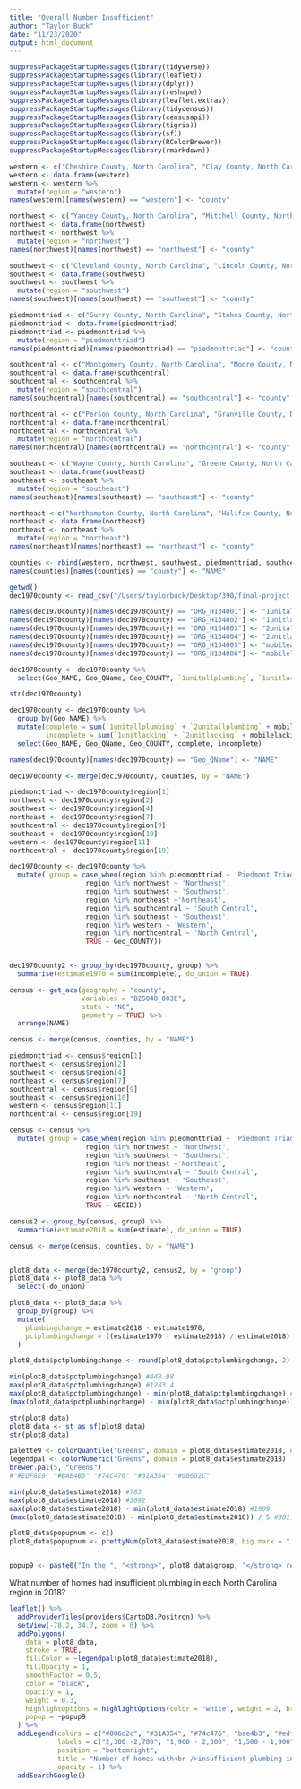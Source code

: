 ```yaml
---
title: "Overall Number Insufficient"
author: "Taylor Buck"
date: "11/23/2020"
output: html_document
---
```


```r
suppressPackageStartupMessages(library(tidyverse))
suppressPackageStartupMessages(library(leaflet))
suppressPackageStartupMessages(library(dplyr))
suppressPackageStartupMessages(library(reshape))
suppressPackageStartupMessages(library(leaflet.extras))
suppressPackageStartupMessages(library(tidycensus))
suppressPackageStartupMessages(library(censusapi))
suppressPackageStartupMessages(library(tigris))
suppressPackageStartupMessages(library(sf))
suppressPackageStartupMessages(library(RColorBrewer))
suppressPackageStartupMessages(library(rmarkdown))
```

```r
western <- c("Cheshire County, North Carolina", "Clay County, North Carolina", "Macon County, North Carolina", "Swain County, North Carolina", "Jackson County, North Carolina", "Haywood County, North Carolina", "Transylvania County, North Carolina", "Madison County, North Carolina", "Buncombe County, North Carolina", "Henderson County, North Carolina", "Polk County, North Carolina", "Rutherford County, North Carolina", "Graham County, North Carolina", "Cherokee County, North Carolina")
western <- data.frame(western)
western <- western %>%
  mutate(region = "western")
names(western)[names(western) == "western"] <- "county"

northwest <- c("Yancey County, North Carolina", "Mitchell County, North Carolina", "McDowell County, North Carolina", "Burke County, North Carolina", "Caldwell County, North Carolina", "Avery County, North Carolina", "Watauga County, North Carolina", "Catawba County, North Carolina", "Alexander County, North Carolina", "Wilkes County, North Carolina", "Ashe County, North Carolina", "Alleghany County, North Carolina")
northwest <- data.frame(northwest)
northwest <- northwest %>%
  mutate(region = "northwest")
names(northwest)[names(northwest) == "northwest"] <- "county"

southwest <- c("Cleveland County, North Carolina", "Lincoln County, North Carolina", "Gaston County, North Carolina", "Mecklenburg County, North Carolina", "Union County, North Carolina", "Anson County, North Carolina", "Stanly County, North Carolina", "Cabarrus County, North Carolina", "Rowan County, North Carolina", "Iredell County, North Carolina")
southwest <- data.frame(southwest)
southwest <- southwest %>%
  mutate(region = "southwest")
names(southwest)[names(southwest) == "southwest"] <- "county"

piedmonttriad <- c("Surry County, North Carolina", "Stokes County, North Carolina", "Rockingham County, North Carolina", "Caswell County, North Carolina", "Yadkin County, North Carolina", "Forsyth County, North Carolina", "Davie County, North Carolina", "Davidson County, North Carolina", "Randolph County, North Carolina", "Guilford County, North Carolina", "Alamance County, North Carolina")
piedmonttriad <- data.frame(piedmonttriad)
piedmonttriad <- piedmonttriad %>%
  mutate(region = "piedmonttriad")
names(piedmonttriad)[names(piedmonttriad) == "piedmonttriad"] <- "county"

southcentral <- c("Montgomery County, North Carolina", "Moore County, North Carolina", "Richmond County, North Carolina", "Scotland County, North Carolina", "Robeson County, North Carolina", "Columbus County, North Carolina", "Bladen County, North Carolina", "Sampson County, North Carolina", "Cumberland County, North Carolina", "Hoke County, North Carolina")
southcentral <- data.frame(southcentral)
southcentral <- southcentral %>%
  mutate(region = "southcentral")
names(southcentral)[names(southcentral) == "southcentral"] <- "county"

northcentral <- c("Person County, North Carolina", "Granville County, North Carolina", "Vance County, North Carolina", "Warren County, North Carolina", "Orange County, North Carolina", "Durham County, North Carolina", "Chatham County, North Carolina", "Lee County, North Carolina", "Harnett County, North Carolina", "Johnston County, North Carolina", "Wilson County, North Carolina", "Edgecombe County, North Carolina", "Nash County, North Carolina", "Wake County, North Carolina", "Franklin County, North Carolina")
northcentral <- data.frame(northcentral)
northcentral <- northcentral %>%
  mutate(region = "northcentral")
names(northcentral)[names(northcentral) == "northcentral"] <- "county"

southeast <- c("Wayne County, North Carolina", "Greene County, North Carolina", "Lenoir County, North Carolina", "Craven County, North Carolina", "Pamlico County, North Carolina", "Duplin County, North Carolina", "Onslow County, North Carolina", "Pender County, North Carolina", "Brunswick County, North Carolina", "New Hanover County, North Carolina", "Carteret County, North Carolina", "Jones County, North Carolina")
southeast <- data.frame(southeast)
southeast <- southeast %>%
  mutate(region = "southeast")
names(southeast)[names(southeast) == "southeast"] <- "county"

northeast <-c("Northampton County, North Carolina", "Halifax County, North Carolina", "Hertford County, North Carolina", "Gates County, North Carolina", "Bertie County, North Carolina", "Martin County, North Carolina", "Pitt County, North Carolina", "Beaufort County, North Carolina", "Hyde County, North Carolina", "Dare County, North Carolina", "Tyrrell County, North Carolina", "Washington County, North Carolina", "Currituck County, North Carolina", "Camden County, North Carolina", "Pasquotank County, North Carolina", "Perquimans County, North Carolina", "Chowan County, North Carolina")
northeast <- data.frame(northeast)
northeast <- northeast %>%
  mutate(region = "northeast")
names(northeast)[names(northeast) == "northeast"] <- "county"

counties <- rbind(western, northwest, southwest, piedmonttriad, southcentral, northcentral, southeast, northeast)
names(counties)[names(counties) == "county"] <- "NAME"

getwd()
dec1970county <- read_csv("/Users/taylorbuck/Desktop/390/final-project-korie/dec1970county.csv")

names(dec1970county)[names(dec1970county) == "ORG_H134001"] <- "1unitallplumbing"
names(dec1970county)[names(dec1970county) == "ORG_H134002"] <- "1unitlacking"
names(dec1970county)[names(dec1970county) == "ORG_H134003"] <- "2unitallplumbing"
names(dec1970county)[names(dec1970county) == "ORG_H134004"] <- "2unitlacking"
names(dec1970county)[names(dec1970county) == "ORG_H134005"] <- "mobileallplumbing"
names(dec1970county)[names(dec1970county) == "ORG_H134006"] <- "mobilelacking"

dec1970county <- dec1970county %>%
  select(Geo_NAME, Geo_QName, Geo_COUNTY, `1unitallplumbing`, `1unitlacking`, `2unitallplumbing`, `2unitlacking`, mobileallplumbing, mobilelacking)

str(dec1970county)

dec1970county <- dec1970county %>%
  group_by(Geo_NAME) %>%
  mutate(complete = sum(`1unitallplumbing` + `2unitallplumbing` + mobileallplumbing),
         incomplete = sum(`1unitlacking` + `2unitlacking` + mobilelacking)) %>%
  select(Geo_NAME, Geo_QName, Geo_COUNTY, complete, incomplete)

names(dec1970county)[names(dec1970county) == "Geo_QName"] <- "NAME"

dec1970county <- merge(dec1970county, counties, by = "NAME")

piedmonttriad <- dec1970county$region[1]
northwest <- dec1970county$region[2]
southwest <- dec1970county$region[4]
northeast <- dec1970county$region[7]
southcentral <- dec1970county$region[9]
southeast <- dec1970county$region[10]
western <- dec1970county$region[11]
northcentral <- dec1970county$region[19]

dec1970county <- dec1970county %>%
  mutate( group = case_when(region %in% piedmonttriad ~ 'Piedmont Triad',
                   region %in% northwest ~ 'Northwest',
                   region %in% southwest ~ 'Southwest',
                   region %in% northeast ~'Northeast',
                   region %in% southcentral ~ 'South Central',
                   region %in% southeast ~ 'Southeast',
                   region %in% western ~ 'Western',
                   region %in% northcentral ~ 'North Central',
                   TRUE ~ Geo_COUNTY))


dec1970county2 <- group_by(dec1970county, group) %>%
  summarise(estimate1970 = sum(incomplete), do_union = TRUE)

census <- get_acs(geography = "county",
                  variables = "B25048_003E",
                  state = "NC",
                  geometry = TRUE) %>%
  arrange(NAME)

census <- merge(census, counties, by = "NAME")

piedmonttriad <- census$region[1]
northwest <- census$region[2]
southwest <- census$region[4]
northeast <- census$region[7]
southcentral <- census$region[9]
southeast <- census$region[10]
western <- census$region[11]
northcentral <- census$region[19]

census <- census %>%
  mutate( group = case_when(region %in% piedmonttriad ~ 'Piedmont Triad',
                   region %in% northwest ~ 'Northwest',
                   region %in% southwest ~ 'Southwest',
                   region %in% northeast ~'Northeast',
                   region %in% southcentral ~ 'South Central',
                   region %in% southeast ~ 'Southeast',
                   region %in% western ~ 'Western',
                   region %in% northcentral ~ 'North Central',
                   TRUE ~ GEOID))

census2 <- group_by(census, group) %>%
  summarise(estimate2018 = sum(estimate), do_union = TRUE)

census <- merge(census, counties, by = "NAME")


plot8_data <- merge(dec1970county2, census2, by = "group")
plot8_data <- plot8_data %>%
  select(-do_union)

plot8_data <- plot8_data %>%
  group_by(group) %>%
  mutate(
    plumbingchange = estimate2018 - estimate1970,
    pctplumbingchange = ((estimate1970 - estimate2018) / estimate2018) * 100
  )

plot8_data$pctplumbingchange <- round(plot8_data$pctplumbingchange, 2) 

min(plot8_data$pctplumbingchange) #448.98
max(plot8_data$pctplumbingchange) #1283.4
max(plot8_data$pctplumbingchange) - min(plot8_data$pctplumbingchange) #834.42
(max(plot8_data$pctplumbingchange) - min(plot8_data$pctplumbingchange)) / 5 #166.884

str(plot8_data)
plot8_data <- st_as_sf(plot8_data)
str(plot8_data)

palette9 <- colorQuantile("Greens", domain = plot8_data$estimate2018, n = 5)
legendpal <- colorNumeric("Greens", domain = plot8_data$estimate2018)
brewer.pal(5, "Greens")
#"#EDF8E9" "#BAE4B3" "#74C476" "#31A354" "#006D2C"

min(plot8_data$estimate2018) #783
max(plot8_data$estimate2018) #2692
max(plot8_data$estimate2018) - min(plot8_data$estimate2018) #1909
(max(plot8_data$estimate2018) - min(plot8_data$estimate2018)) / 5 #381.8

plot8_data$popupnum <- c()
plot8_data$popupnum <- prettyNum(plot8_data$estimate2018, big.mark = ",")


popup9 <- paste0("In the ", "<strong>", plot8_data$group, "</strong> region, there were ", "<strong>", plot8_data$popupnum, "</strong> homes with insufficient plumbing in 2018.")
```

What number of homes had insufficient plumbing in each North Carolina region in 2018?
```r
leaflet() %>%
  addProviderTiles(providers$CartoDB.Positron) %>%
  setView(-78.2, 34.7, zoom = 6) %>%
  addPolygons(
    data = plot8_data,
    stroke = TRUE,
    fillColor = ~legendpal(plot8_data$estimate2018),
    fillOpacity = 1,
    smoothFactor = 0.5,
    color = "black",
    opacity = 1,
    weight = 0.3,
    highlightOptions = highlightOptions(color = "white", weight = 2, bringToFront = TRUE),
    popup = ~popup9
  ) %>%
  addLegend(colors = c("#006d2c", "#31A354", "#74c476", "bae4b3", "#edf8e9"),
            labels = c("2,300 -2,700", "1,900 - 2,300", "1,500 - 1,900", "1,100 - 1,500", "700 - 1,100"),
            position = "bottomright",
            title = "Number of homes with<br />insufficient plumbing in 2018",
            opacity = 1) %>%
  addSearchGoogle()
```

